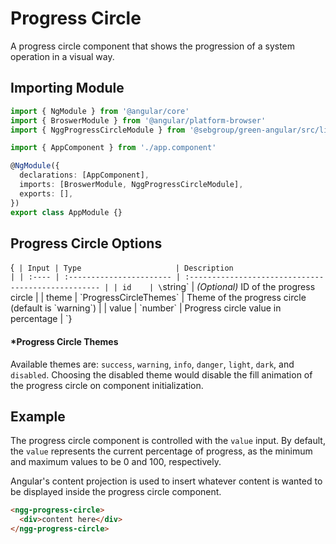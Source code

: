 
<Meta of={Stories} />

# Progress Circle

A progress circle component that shows the progression of a system operation in a visual way.

## Importing Module

```typescript
import { NgModule } from '@angular/core'
import { BroswerModule } from '@angular/platform-browser'
import { NggProgressCircleModule } from '@sebgroup/green-angular/src/lib/progress-circle'

import { AppComponent } from './app.component'

@NgModule({
  declarations: [AppComponent],
  imports: [BroswerModule, NggProgressCircleModule],
  exports: [],
})
export class AppModule {}
```

## Progress Circle Options

<Markdown>{`
| Input | Type                     | Description                                         |
| :---- | :----------------------- | :-------------------------------------------------- |
| id    | \`string\`                 | _(Optional)_ ID of the progress circle              |
| theme | \`ProgressCircleThemes\` | Theme of the progress circle (default is \`warning\`) |
| value | \`number\`                 | Progress circle value in percentage                 |
`}</Markdown>

#### \*Progress Circle Themes

Available themes are: `success`, `warning`, `info`, `danger`, `light`, `dark`, and `disabled`. Choosing the disabled theme would disable the fill animation of the progress circle on component initialization.

## Example

The progress circle component is controlled with the `value` input. By default, the `value` represents the current percentage of progress, as the minimum and maximum values to be 0 and 100, respectively.

<Canvas>
  <Story id="components-progress-circle--default" />
</Canvas>

Angular's content projection is used to insert whatever content is wanted to be displayed inside the progress circle component.

```html
<ngg-progress-circle>
  <div>content here</div>
</ngg-progress-circle>
```
